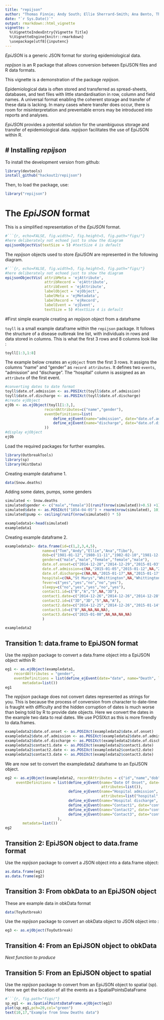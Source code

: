 ```yaml
---
title: "repijson"
author: "Thomas Finnie; Andy South; Ellie Sherrard-Smith; Ana Bento, Thibaut Jombart"
date: "`r Sys.Date()`"
output: rmarkdown::html_vignette
vignette: >
  %\VignetteIndexEntry{Vignette Title}
  %\VignetteEngine{knitr::rmarkdown}
  \usepackage[utf8]{inputenc}
---
```


*EpiJSON* is a generic JSON format for storing epidemiological data.   

*repijson* is an R package that allows conversion between EpiJSON files and R data formats.

This vignette is a demonstration of the package *repijson*.

Epidemiological data is often stored and transferred as spread-sheets, databases, and text files with little standardisation in row, column and field names. A universal format enabling the coherent storage and transfer of these data is lacking. In many cases where transfer does occur, there is room for misinterpretation and preventable errors may be introduced into reports and analyses.

*EpiJSON* provides a potential solution for the unambiguous storage and transfer of epidemiological data. *repijson* facilitates the use of EpiJSON within R. 


# Installing *repijson*
-------------
To install the development version from github:
```r
library(devtools)
install_github("hackout2/repijson")
```


Then, to load the package, use:
```r
library("repijson")
```

# The *EpiJSON* format

This is a simplified representation of the *EpiJSON* format.   

```r
#```{r, echo=FALSE, fig.width=7, fig.height=5, fig.path="figs/"}
#here deliberately not echoed just to show the diagram
epijsonObjectVis(textSize = 5) #textSize 4 is default
```

The *repijson* objects used to store *EpiJSON* are represented in the following diagram.
```r
#```{r, echo=FALSE, fig.width=5, fig.height=5, fig.path="figs/"}
#here deliberately not echoed just to show the diagram
epijsonObjectVis( attribMeta = 'ejAttribute',
                  attribRecord = 'ejAttribute',
                  attribEvent = 'ejAttribute',
                  labelObject = 'ejObject',
                  labelMeta = 'ejMetadata',
                  labelRecord = 'ejRecord',
                  labelEvent = 'ejEvent',
                  textSize = 5) #textSize 4 is default
```

#First simple example creating an repijson object from a dataframe

`toyll` is a small example dataframe within the `repijson` package. It follows the structure of a disease outbreak line list, with individuals in rows and data stored in columns. This is what the first 3 rows and 8 columns look like :
```r
toyll[1:3,1:8]
```

The example below creates an `ejObject` from the first 3 rows. It assigns the columns "name" and "gender" as `record attributes`. It defines two `events`, "admission" and "discharge". The "hospital" column is assigned as an `attribute` of the first event.
```r
#converting dates to date format
toyll$date.of.admission <- as.POSIXct(toyll$date.of.admission)
toyll$date.of.discharge <- as.POSIXct(toyll$date.of.discharge)
#create ejObject
ejOb <- as.ejObject(toyll[1:3,],
                  recordAttributes=c("name","gender"),
                  eventDefinitions=list(
                      define_ejEvent(name="admission", date="date.of.admission",attributes="hospital"),
                      define_ejEvent(name="discharge", date="date.of.discharge")
                  ))
#display ejObject
ejOb
```


Load the required packages for further examples.
```r
library(OutbreakTools)
library(sp)
library(HistData)
```


Creating example dataframe 1.
```r
data(Snow.deaths)
```
Adding some dates, pumps, some genders 
```r
simulated <- Snow.deaths
simulated$gender <- c("male","female")[(runif(nrow(simulated))>0.5) +1]
simulated$date <- as.POSIXct("1854-04-05") + rnorm(nrow(simulated), 10) * 86400
simulated$pump <- ceiling(runif(nrow(simulated)) * 5)

exampledata1<-head(simulated)
exampledata1
```

Creating example dataframe 2.
```r
exampledata2<- data.frame(id=c(1,2,3,4,5),
                 name=c("Tom","Andy","Ellie","Ana","Tibo"),
                 dob=c("1981-01-12","1980-11-11","1982-02-10","1981-12-09","1983-03-08"),
                 gender=c("male","male","female","female","male"),
                 date.of.onset=c("2014-12-28","2014-12-29","2015-01-03","2015-01-08","2015-01-04"),
                 date.of.admission=c(NA,"2015-01-05","2015-01-12",NA,"2015-01-14"),
                 date.of.discharge=c(NA,NA,"2015-01-17",NA,"2015-01-17"),
                 hospital=c(NA,"St Marys","Whittington",NA,"Whittington"),
                 fever=c("yes","yes","no","no","yes"),
                 sleepy=c("no","yes","yes","no","yes"),
                 contact1.id=c("B","A","5",NA,"3D"),
                 contact1.date=c("2014-12-26","2014-12-26","2014-12-28",NA,"2014-12-28"),
                 contact2.id=c("3D","3D","5",NA,"A"),
                 contact2.date=c("2014-12-25","2014-12-26","2015-01-14",NA,"2014-12-25"),
                 contact3.id=c("B",NA,NA,NA,NA),
                 contact3.date=c("2015-01-08",NA,NA,NA,NA)
                 )
            
exampledata2
```

################################################
## Transition 1: data.frame to EpiJSON format ##
################################################

Use the *repijson* package to convert a data.frame object into a EpiJSON object within R:

```r
eg1 <- as.ejObject(exampledata1,	
    recordAttributes = "gender",	
    eventDefinitions = list(define_ejEvent(date="date",	name="Death", location=list(x="x", y="y", proj4string=""), attributes="pump")),
 		metadata=list())		       
eg1
```

The *repijson* package does not convert dates represented as strings for you. This is because the process 
of conversion from character to date-time is fraught with difficulty and the hidden corruption of dates is much 
worse than being told by R to provide date objects. Here we convert the dates in the example two data to real 
dates. We use POSIXct as this is more firendly to data.frames.

```r
exampledata2$date.of.onset <- as.POSIXct(exampledata2$date.of.onset)
exampledata2$date.of.admission <- as.POSIXct(exampledata2$date.of.admission)
exampledata2$date.of.discharge <- as.POSIXct(exampledata2$date.of.discharge)
exampledata2$contact1.date <- as.POSIXct(exampledata2$contact1.date)
exampledata2$contact2.date <- as.POSIXct(exampledata2$contact2.date)
exampledata2$contact3.date <- as.POSIXct(exampledata2$contact3.date)
```

We are now set to convert the exampledata2 dataframe to an EpiJSON object.
```r
eg2 <- as.ejObject(exampledata2, recordAttributes = c("id","name","dob","gender"),
     eventDefinitions = list(define_ejEvent(name="Date Of Onset", date="date.of.onset", 
                                            attributes=list()),
                             define_ejEvent(name="Hospital admission", date="date.of.admission", 
											attributes=list("hospital", "fever", "sleepy")),
							 define_ejEvent(name="Hospital discharge", date="date.of.discharge"),
							 define_ejEvent(name="Contact1", date="contact1.date", attributes=list("contact1.id")),
							 define_ejEvent(name="Contact2", date="contact2.date", attributes=list("contact2.id")),
							 define_ejEvent(name="Contact3", date="contact3.date", attributes=list("contact3.id"))
						),
 		metadata=list())
eg2
```


#######################################################
## Transition 2: EpiJSON object to data.frame format ##
#######################################################

Use the *repijson* package to convert a JSON object into a data.frame object:
```r
as.data.frame(eg1)
as.data.frame(eg2)
```

#######################################################
## Transition 3: From obkData to an EpiJSON object   ##
#######################################################

These are example data in obkData format
```r
data(ToyOutbreak) 
```

Use the *repijson* package to convert an obkData object to JSON object into :
```r
eg3 <- as.ejObject(ToyOutbreak)
```

#######################################################
## Transition 4: From an EpiJSON object to obkData   ##
#######################################################

*Next function to produce*


#######################################################
## Transition 5: From an EpiJSON object to spatial   ##
#######################################################

Use the *repijson* package to convert from an EpiJSON object to spatial (sp). 
Here we get the location of all the events as a SpatialPointsDataFrame
```r
#```{r, fig.path="figs/"}
sp_eg1 <- as.SpatialPointsDataFrame.ejObject(eg1)
plot(sp_eg1,pch=20,col="green")
text(10,17,"Example from Snow Deaths data")
```
